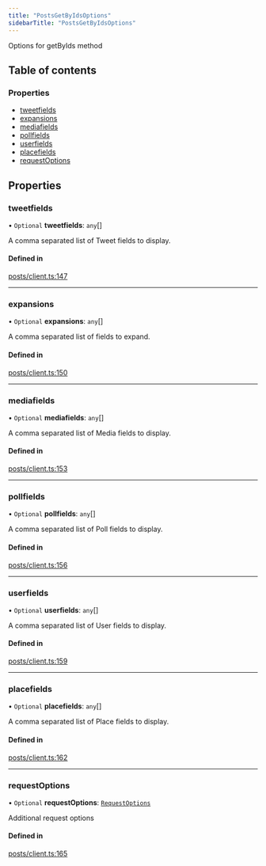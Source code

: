 ```yaml
---
title: "PostsGetByIdsOptions"
sidebarTitle: "PostsGetByIdsOptions"
---
```


Options for getByIds method

## Table of contents

### Properties

- [tweetfields](/xdks/typescript/reference/interfaces/PostsGetByIdsOptions#tweetfields)
- [expansions](/xdks/typescript/reference/interfaces/PostsGetByIdsOptions#expansions)
- [mediafields](/xdks/typescript/reference/interfaces/PostsGetByIdsOptions#mediafields)
- [pollfields](/xdks/typescript/reference/interfaces/PostsGetByIdsOptions#pollfields)
- [userfields](/xdks/typescript/reference/interfaces/PostsGetByIdsOptions#userfields)
- [placefields](/xdks/typescript/reference/interfaces/PostsGetByIdsOptions#placefields)
- [requestOptions](/xdks/typescript/reference/interfaces/PostsGetByIdsOptions#requestoptions)

## Properties

### tweetfields

• `Optional` **tweetfields**: `any`[]

A comma separated list of Tweet fields to display.

#### Defined in

[posts/client.ts:147](https://github.com/xdevplatform/xdk/blob/298ca9350d035e40e7c8ee0753c50052819a41e2/xdk/typescript/src/posts/client.ts#L147)

___

### expansions

• `Optional` **expansions**: `any`[]

A comma separated list of fields to expand.

#### Defined in

[posts/client.ts:150](https://github.com/xdevplatform/xdk/blob/298ca9350d035e40e7c8ee0753c50052819a41e2/xdk/typescript/src/posts/client.ts#L150)

___

### mediafields

• `Optional` **mediafields**: `any`[]

A comma separated list of Media fields to display.

#### Defined in

[posts/client.ts:153](https://github.com/xdevplatform/xdk/blob/298ca9350d035e40e7c8ee0753c50052819a41e2/xdk/typescript/src/posts/client.ts#L153)

___

### pollfields

• `Optional` **pollfields**: `any`[]

A comma separated list of Poll fields to display.

#### Defined in

[posts/client.ts:156](https://github.com/xdevplatform/xdk/blob/298ca9350d035e40e7c8ee0753c50052819a41e2/xdk/typescript/src/posts/client.ts#L156)

___

### userfields

• `Optional` **userfields**: `any`[]

A comma separated list of User fields to display.

#### Defined in

[posts/client.ts:159](https://github.com/xdevplatform/xdk/blob/298ca9350d035e40e7c8ee0753c50052819a41e2/xdk/typescript/src/posts/client.ts#L159)

___

### placefields

• `Optional` **placefields**: `any`[]

A comma separated list of Place fields to display.

#### Defined in

[posts/client.ts:162](https://github.com/xdevplatform/xdk/blob/298ca9350d035e40e7c8ee0753c50052819a41e2/xdk/typescript/src/posts/client.ts#L162)

___

### requestOptions

• `Optional` **requestOptions**: [`RequestOptions`](/xdks/typescript/reference/interfaces/RequestOptions)

Additional request options

#### Defined in

[posts/client.ts:165](https://github.com/xdevplatform/xdk/blob/298ca9350d035e40e7c8ee0753c50052819a41e2/xdk/typescript/src/posts/client.ts#L165)
